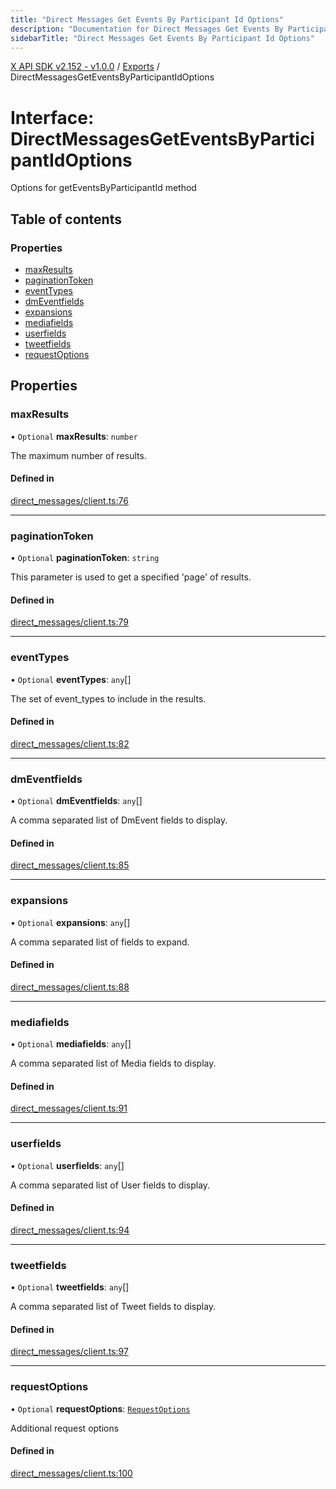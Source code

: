 ```yaml
---
title: "Direct Messages Get Events By Participant Id Options"
description: "Documentation for Direct Messages Get Events By Participant Id Options"
sidebarTitle: "Direct Messages Get Events By Participant Id Options"
---
```


[X API SDK v2.152 - v1.0.0](../README.md) / [Exports](../modules.md) / DirectMessagesGetEventsByParticipantIdOptions

# Interface: DirectMessagesGetEventsByParticipantIdOptions

Options for getEventsByParticipantId method

## Table of contents

### Properties

- [maxResults](DirectMessagesGetEventsByParticipantIdOptions.md#maxresults)
- [paginationToken](DirectMessagesGetEventsByParticipantIdOptions.md#paginationtoken)
- [eventTypes](DirectMessagesGetEventsByParticipantIdOptions.md#eventtypes)
- [dmEventfields](DirectMessagesGetEventsByParticipantIdOptions.md#dmeventfields)
- [expansions](DirectMessagesGetEventsByParticipantIdOptions.md#expansions)
- [mediafields](DirectMessagesGetEventsByParticipantIdOptions.md#mediafields)
- [userfields](DirectMessagesGetEventsByParticipantIdOptions.md#userfields)
- [tweetfields](DirectMessagesGetEventsByParticipantIdOptions.md#tweetfields)
- [requestOptions](DirectMessagesGetEventsByParticipantIdOptions.md#requestoptions)

## Properties

### maxResults

• `Optional` **maxResults**: `number`

The maximum number of results.

#### Defined in

[direct_messages/client.ts:76](https://github.com/xdevplatform/xdk/blob/ad4172ef5f68f089e0f077a190b271016dd35bf7/xdk/typescript/src/direct_messages/client.ts#L76)

___

### paginationToken

• `Optional` **paginationToken**: `string`

This parameter is used to get a specified 'page' of results.

#### Defined in

[direct_messages/client.ts:79](https://github.com/xdevplatform/xdk/blob/ad4172ef5f68f089e0f077a190b271016dd35bf7/xdk/typescript/src/direct_messages/client.ts#L79)

___

### eventTypes

• `Optional` **eventTypes**: `any`[]

The set of event_types to include in the results.

#### Defined in

[direct_messages/client.ts:82](https://github.com/xdevplatform/xdk/blob/ad4172ef5f68f089e0f077a190b271016dd35bf7/xdk/typescript/src/direct_messages/client.ts#L82)

___

### dmEventfields

• `Optional` **dmEventfields**: `any`[]

A comma separated list of DmEvent fields to display.

#### Defined in

[direct_messages/client.ts:85](https://github.com/xdevplatform/xdk/blob/ad4172ef5f68f089e0f077a190b271016dd35bf7/xdk/typescript/src/direct_messages/client.ts#L85)

___

### expansions

• `Optional` **expansions**: `any`[]

A comma separated list of fields to expand.

#### Defined in

[direct_messages/client.ts:88](https://github.com/xdevplatform/xdk/blob/ad4172ef5f68f089e0f077a190b271016dd35bf7/xdk/typescript/src/direct_messages/client.ts#L88)

___

### mediafields

• `Optional` **mediafields**: `any`[]

A comma separated list of Media fields to display.

#### Defined in

[direct_messages/client.ts:91](https://github.com/xdevplatform/xdk/blob/ad4172ef5f68f089e0f077a190b271016dd35bf7/xdk/typescript/src/direct_messages/client.ts#L91)

___

### userfields

• `Optional` **userfields**: `any`[]

A comma separated list of User fields to display.

#### Defined in

[direct_messages/client.ts:94](https://github.com/xdevplatform/xdk/blob/ad4172ef5f68f089e0f077a190b271016dd35bf7/xdk/typescript/src/direct_messages/client.ts#L94)

___

### tweetfields

• `Optional` **tweetfields**: `any`[]

A comma separated list of Tweet fields to display.

#### Defined in

[direct_messages/client.ts:97](https://github.com/xdevplatform/xdk/blob/ad4172ef5f68f089e0f077a190b271016dd35bf7/xdk/typescript/src/direct_messages/client.ts#L97)

___

### requestOptions

• `Optional` **requestOptions**: [`RequestOptions`](RequestOptions.md)

Additional request options

#### Defined in

[direct_messages/client.ts:100](https://github.com/xdevplatform/xdk/blob/ad4172ef5f68f089e0f077a190b271016dd35bf7/xdk/typescript/src/direct_messages/client.ts#L100)
